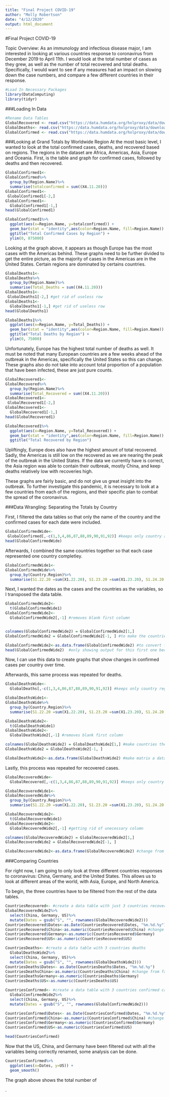 ```yaml
---
title: "Final Project COVID-19"
author: "Molly Robertson"
date: "4/12/2020"
output: html_document
---
```


#Final Project COVID-19 

Topic Overview: As an immunology and infectious disease major, I am interested in looking at various countries response to coronavirus from December 2019 to April 11th. I would look at the total number of cases as they grew, as well as the number of total recovered and total deaths. Specifically, I would want to see if any measures had an impact on slowing down the case numbers, and compare a few different countries in their response. 

```r
#Load In Necessary Packages
library(DataComputing)
library(tidyr)
```

###Loading In Data 
```r
#Rename Data Tables
GlobalRecovered <- read.csv("https://data.humdata.org/hxlproxy/data/download/time_series_covid19_recovered_global_iso3_regions.csv?dest=data_edit&filter01=merge&merge-url01=https%3A%2F%2Fdocs.google.com%2Fspreadsheets%2Fd%2Fe%2F2PACX-1vTglKQRXpkKSErDiWG6ycqEth32MY0reMuVGhaslImLjfuLU0EUgyyu2e-3vKDArjqGX7dXEBV8FJ4f%2Fpub%3Fgid%3D1326629740%26single%3Dtrue%26output%3Dcsv&merge-keys01=%23country%2Bname&merge-tags01=%23country%2Bcode%2C%23region%2Bmain%2Bcode%2C%23region%2Bmain%2Bname%2C%23region%2Bsub%2Bcode%2C%23region%2Bsub%2Bname%2C%23region%2Bintermediate%2Bcode%2C%23region%2Bintermediate%2Bname&filter02=merge&merge-url02=https%3A%2F%2Fdocs.google.com%2Fspreadsheets%2Fd%2Fe%2F2PACX-1vTglKQRXpkKSErDiWG6ycqEth32MY0reMuVGhaslImLjfuLU0EUgyyu2e-3vKDArjqGX7dXEBV8FJ4f%2Fpub%3Fgid%3D398158223%26single%3Dtrue%26output%3Dcsv&merge-keys02=%23adm1%2Bname&merge-tags02=%23country%2Bcode%2C%23region%2Bmain%2Bcode%2C%23region%2Bmain%2Bname%2C%23region%2Bsub%2Bcode%2C%23region%2Bsub%2Bname%2C%23region%2Bintermediate%2Bcode%2C%23region%2Bintermediate%2Bname&merge-replace02=on&merge-overwrite02=on&tagger-match-all=on&tagger-01-header=province%2Fstate&tagger-01-tag=%23adm1%2Bname&tagger-02-header=country%2Fregion&tagger-02-tag=%23country%2Bname&tagger-03-header=lat&tagger-03-tag=%23geo%2Blat&tagger-04-header=long&tagger-04-tag=%23geo%2Blon&header-row=1&url=https%3A%2F%2Fraw.githubusercontent.com%2FCSSEGISandData%2FCOVID-19%2Fmaster%2Fcsse_covid_19_data%2Fcsse_covid_19_time_series%2Ftime_series_covid19_recovered_global.csv")
GlobalDeaths<- read.csv("https://data.humdata.org/hxlproxy/data/download/time_series_covid19_deaths_global_iso3_regions.csv?dest=data_edit&filter01=merge&merge-url01=https%3A%2F%2Fdocs.google.com%2Fspreadsheets%2Fd%2Fe%2F2PACX-1vTglKQRXpkKSErDiWG6ycqEth32MY0reMuVGhaslImLjfuLU0EUgyyu2e-3vKDArjqGX7dXEBV8FJ4f%2Fpub%3Fgid%3D1326629740%26single%3Dtrue%26output%3Dcsv&merge-keys01=%23country%2Bname&merge-tags01=%23country%2Bcode%2C%23region%2Bmain%2Bcode%2C%23region%2Bmain%2Bname%2C%23region%2Bsub%2Bcode%2C%23region%2Bsub%2Bname%2C%23region%2Bintermediate%2Bcode%2C%23region%2Bintermediate%2Bname&filter02=merge&merge-url02=https%3A%2F%2Fdocs.google.com%2Fspreadsheets%2Fd%2Fe%2F2PACX-1vTglKQRXpkKSErDiWG6ycqEth32MY0reMuVGhaslImLjfuLU0EUgyyu2e-3vKDArjqGX7dXEBV8FJ4f%2Fpub%3Fgid%3D398158223%26single%3Dtrue%26output%3Dcsv&merge-keys02=%23adm1%2Bname&merge-tags02=%23country%2Bcode%2C%23region%2Bmain%2Bcode%2C%23region%2Bmain%2Bname%2C%23region%2Bsub%2Bcode%2C%23region%2Bsub%2Bname%2C%23region%2Bintermediate%2Bcode%2C%23region%2Bintermediate%2Bname&merge-replace02=on&merge-overwrite02=on&tagger-match-all=on&tagger-01-header=province%2Fstate&tagger-01-tag=%23adm1%2Bname&tagger-02-header=country%2Fregion&tagger-02-tag=%23country%2Bname&tagger-03-header=lat&tagger-03-tag=%23geo%2Blat&tagger-04-header=long&tagger-04-tag=%23geo%2Blon&header-row=1&url=https%3A%2F%2Fraw.githubusercontent.com%2FCSSEGISandData%2FCOVID-19%2Fmaster%2Fcsse_covid_19_data%2Fcsse_covid_19_time_series%2Ftime_series_covid19_deaths_global.csv")
GlobalConfirmed <- read.csv("https://data.humdata.org/hxlproxy/data/download/time_series_covid19_confirmed_global_iso3_regions.csv?dest=data_edit&filter01=merge&merge-url01=https%3A%2F%2Fdocs.google.com%2Fspreadsheets%2Fd%2Fe%2F2PACX-1vTglKQRXpkKSErDiWG6ycqEth32MY0reMuVGhaslImLjfuLU0EUgyyu2e-3vKDArjqGX7dXEBV8FJ4f%2Fpub%3Fgid%3D1326629740%26single%3Dtrue%26output%3Dcsv&merge-keys01=%23country%2Bname&merge-tags01=%23country%2Bcode%2C%23region%2Bmain%2Bcode%2C%23region%2Bmain%2Bname%2C%23region%2Bsub%2Bcode%2C%23region%2Bsub%2Bname%2C%23region%2Bintermediate%2Bcode%2C%23region%2Bintermediate%2Bname&filter02=merge&merge-url02=https%3A%2F%2Fdocs.google.com%2Fspreadsheets%2Fd%2Fe%2F2PACX-1vTglKQRXpkKSErDiWG6ycqEth32MY0reMuVGhaslImLjfuLU0EUgyyu2e-3vKDArjqGX7dXEBV8FJ4f%2Fpub%3Fgid%3D398158223%26single%3Dtrue%26output%3Dcsv&merge-keys02=%23adm1%2Bname&merge-tags02=%23country%2Bcode%2C%23region%2Bmain%2Bcode%2C%23region%2Bmain%2Bname%2C%23region%2Bsub%2Bcode%2C%23region%2Bsub%2Bname%2C%23region%2Bintermediate%2Bcode%2C%23region%2Bintermediate%2Bname&merge-replace02=on&merge-overwrite02=on&tagger-match-all=on&tagger-01-header=province%2Fstate&tagger-01-tag=%23adm1%2Bname&tagger-02-header=country%2Fregion&tagger-02-tag=%23country%2Bname&tagger-03-header=lat&tagger-03-tag=%23geo%2Blat&tagger-04-header=long&tagger-04-tag=%23geo%2Blon&header-row=1&url=https%3A%2F%2Fraw.githubusercontent.com%2FCSSEGISandData%2FCOVID-19%2Fmaster%2Fcsse_covid_19_data%2Fcsse_covid_19_time_series%2Ftime_series_covid19_confirmed_global.csv")
```


###Looking at Grand Totals by Worldwide Region
At the most basic level, I wanted to look at the total confirmed cases, deaths, and recovered based on regions. The regions in the dataset are Africa, Americas, Asia, Europe and Oceania. 
First, is the table and graph for confirmed cases, followed by deaths and then recovered. 

```r
GlobalConfirmed1<-
GlobalConfirmed%>%
  group_by(Region.Name)%>%
  summarise(totalconfirmed = sum((X4.11.20)))
GlobalConfirmed1<-
 GlobalConfirmed1[-2,]
GlobalConfirmed1<-
  GlobalConfirmed1[-1,]
head(GlobalConfirmed1)
```

```r
GlobalConfirmed1%>%
  ggplot(aes(x=Region.Name, y=totalconfirmed)) +
  geom_bar(stat = "identity",aes(color=Region.Name, fill=Region.Name)) +
  ggtitle("Total Confirmed Cases by Region") +
  ylim(0, 875000)
```

Looking at the graph above, it appears as though Europe has the most cases with the Americas behind. These graphs need to be further divided to get the entire picture, as the majority of cases in the Americas are in the United States. Certain regions are dominated by certains countries. 


```r
GlobalDeaths1<-
GlobalDeaths%>%
  group_by(Region.Name)%>%
  summarise(Total_Deaths = sum((X4.11.20)))
GlobalDeaths1<-
 GlobalDeaths1[-2,] #get rid of useless row
GlobalDeaths1<-
  GlobalDeaths1[-1,] #get rid of useless row 
head(GlobalDeaths1)
```

```r
GlobalDeaths1%>%
  ggplot(aes(x=Region.Name, y=Total_Deaths)) +
  geom_bar(stat = "identity",aes(color=Region.Name, fill=Region.Name)) +
  ggtitle("Total Deaths by Region") +
  ylim(0, 75000)
```

Unfortunately, Europe has the highest total number of deaths as well. It must be noted that many European countries are a few weeks ahead of the outbreak in the Americas, specifically the United States so this can change. These graphs also do not take into account total proportion of a population that have been infected, these are just pure counts. 

```r
GlobalRecovered1<-
GlobalRecovered%>%
  group_by(Region.Name)%>%
  summarise(Total_Recovered = sum((X4.11.20)))
GlobalRecovered1<-
 GlobalRecovered1[-2,]
GlobalRecovered1<-
  GlobalRecovered1[-1,]
head(GlobalRecovered1)
```

```r
GlobalRecovered1%>%
  ggplot(aes(x=Region.Name, y=Total_Recovered)) +
  geom_bar(stat = "identity",aes(color=Region.Name, fill=Region.Name)) +
  ggtitle("Total Recovered by Region")
```

Upliftingly, Europe does also have the highest amount of total recovered. Sadly, the Americas is still low on the recovered as we are nearing the peak of the outbreak in the United States. If the data we currently have is correct, the Asia region was able to contain their outbreak, mostly China, and keep deaths relatively low with recoveries high. 


These graphs are fairly basic, and do not give us great insight into the outbreak. To further investigate this pandemic, it is necessary to look at a few countries from each of the regions, and their specific plan to combat the spread of the coronavirus. 


###Data Wrangling: Separating the Totals by Country 

First, I filtered the data tables so that only the name of the country and the confirmed cases for each date were included.
```r
GlobalConfirmedWide<-
 GlobalConfirmed[,-c(1,3,4,86,87,88,89,90,91,92)] #keeps only country and dates 
head(GlobalConfirmedWide)
```


Afterwards, I combined the same countries together so that each case represented one country completley. 

```r
GlobalConfirmedWide1<-
GlobalConfirmedWide%>%
  group_by(Country.Region)%>%
  summarise(S1.22.20 =sum(X1.22.20), S1.23.20 =sum(X1.23.20), S1.24.20 =sum(X1.24.20), S1.25.20 =sum(X1.25.20), S1.26.20 =sum(X1.26.20), S1.27.20 =sum(X1.27.20), S1.28.20 =sum(X1.28.20), S1.29.20 =sum(X1.29.20), S1.30.20 =sum(X1.30.20), S1.31.20 =sum(X1.31.20), S2.1.20 =sum(X2.1.20), S2.2.20 =sum(X2.2.20), S2.3.20 =sum(X2.3.20), S2.4.20 =sum(X2.4.20), S2.5.20 =sum(X2.5.20), S2.6.20 =sum(X2.6.20), S2.7.20 =sum(X2.7.20), S2.8.20 =sum(X2.8.20), S2.9.20 =sum(X2.9.20), S2.10.20 =sum(X2.10.20), S2.11.20 =sum(X2.11.20), S2.12.20 =sum(X2.12.20), S2.13.20 =sum(X2.13.20), S2.14.20 =sum(X2.14.20), S2.15.20 =sum(X2.15.20), S2.16.20 =sum(X2.16.20), S2.17.20 =sum(X2.17.20), S2.18.20 =sum(X2.18.20), S2.19.20 =sum(X2.19.20), S2.20.20 =sum(X2.20.20), S2.21.20 =sum(X2.21.20), S2.22.20 =sum(X2.22.20), S2.23.20 =sum(X2.23.20), S2.24.20 =sum(X2.24.20), S2.25.20 =sum(X2.25.20), S2.26.20 =sum(X2.26.20), S2.27.20 =sum(X2.27.20), S2.28.20 =sum(X2.28.20), S2.29.20 =sum(X2.29.20), S3.1.20 =sum(X3.1.20), S3.2.20 =sum(X3.2.20), S3.3.20 =sum(X3.3.20), S3.4.20 =sum(X3.4.20), S3.5.20 =sum(X3.5.20), S3.6.20 =sum(X3.6.20), S3.7.20 =sum(X3.7.20), S3.8.20 =sum(X3.8.20), S3.9.20 =sum(X3.9.20), S3.10.20 =sum(X3.10.20), S3.11.20 =sum(X3.11.20), S3.12.20 =sum(X3.12.20), S3.13.20 =sum(X3.13.20), S3.14.20 =sum(X3.14.20), S3.15.20 =sum(X3.15.20), S3.16.20 =sum(X3.16.20), S3.17.20 =sum(X3.18.20), S3.19.20 =sum(X3.19.20), S3.20.20 =sum(X3.20.20), S3.21.20 =sum(X3.21.20), S3.22.20 =sum(X3.22.20), S3.23.20 =sum(X3.23.20), S3.24.20 =sum(X3.24.20), S3.25.20 =sum(X3.25.20), S3.26.20 =sum(X3.26.20), S3.27.20 =sum(X3.27.20), S3.28.20 =sum(X3.28.20), S3.29.20 =sum(X3.29.20), S3.30.20 =sum(X3.30.20), S3.31.20 =sum(X3.31.20), S4.1.20 =sum(X4.1.20), S4.2.20 =sum(X4.2.20), S4.3.20 =sum(X4.3.20), S4.4.20 =sum(X4.4.20), S4.5.20 =sum(X4.5.20), S4.6.20 =sum(X4.6.20), S4.7.20 =sum(X4.7.20), S4.8.20 =sum(X4.8.20), S4.9.20 =sum(X4.9.20), S4.10.20 =sum(X4.10.20), S4.11.20 =sum(X4.11.20)) #to combine countries together that had various cases per province 
```


Next, I wanted the dates as the cases and the countries as the variables, so I transposed the data table. 
```r
GlobalConfirmedWide2<-
  t(GlobalConfirmedWide1)
GlobalConfirmedWide2<-
  GlobalConfirmedWide2[,-1] #removes blank first column 


colnames(GlobalConfirmedWide2) = GlobalConfirmedWide2[1,]
GlobalConfirmedWide2 = GlobalConfirmedWide2[-1, ] #to make the countries the variable names

GlobalConfirmedWide2<-as.data.frame(GlobalConfirmedWide2) #to convert from matrix to data frame 
head(GlobalConfirmedWide2)  #only showing output for this first one because they are long 
```

Now, I can use this data to create graphs that show changes in confirmed cases per country over time. 


Afterwards, this same process was repeated for deaths. 

```r
GlobalDeathsWide<-
  GlobalDeaths[,-c(1,3,4,86,87,88,89,90,91,92)] #keeps only country region and dates 
```

```r
GlobalDeathsWide1<-
GlobalDeathsWide%>%
  group_by(Country.Region)%>%
  summarise(S1.22.20 =sum(X1.22.20), S1.23.20 =sum(X1.23.20), S1.24.20 =sum(X1.24.20), S1.25.20 =sum(X1.25.20), S1.26.20 =sum(X1.26.20), S1.27.20 =sum(X1.27.20), S1.28.20 =sum(X1.28.20), S1.29.20 =sum(X1.29.20), S1.30.20 =sum(X1.30.20), S1.31.20 =sum(X1.31.20), S2.1.20 =sum(X2.1.20), S2.2.20 =sum(X2.2.20), S2.3.20 =sum(X2.3.20), S2.4.20 =sum(X2.4.20), S2.5.20 =sum(X2.5.20), S2.6.20 =sum(X2.6.20), S2.7.20 =sum(X2.7.20), S2.8.20 =sum(X2.8.20), S2.9.20 =sum(X2.9.20), S2.10.20 =sum(X2.10.20), S2.11.20 =sum(X2.11.20), S2.12.20 =sum(X2.12.20), S2.13.20 =sum(X2.13.20), S2.14.20 =sum(X2.14.20), S2.15.20 =sum(X2.15.20), S2.16.20 =sum(X2.16.20), S2.17.20 =sum(X2.17.20), S2.18.20 =sum(X2.18.20), S2.19.20 =sum(X2.19.20), S2.20.20 =sum(X2.20.20), S2.21.20 =sum(X2.21.20), S2.22.20 =sum(X2.22.20), S2.23.20 =sum(X2.23.20), S2.24.20 =sum(X2.24.20), S2.25.20 =sum(X2.25.20), S2.26.20 =sum(X2.26.20), S2.27.20 =sum(X2.27.20), S2.28.20 =sum(X2.28.20), S2.29.20 =sum(X2.29.20), S3.1.20 =sum(X3.1.20), S3.2.20 =sum(X3.2.20), S3.3.20 =sum(X3.3.20), S3.4.20 =sum(X3.4.20), S3.5.20 =sum(X3.5.20), S3.6.20 =sum(X3.6.20), S3.7.20 =sum(X3.7.20), S3.8.20 =sum(X3.8.20), S3.9.20 =sum(X3.9.20), S3.10.20 =sum(X3.10.20), S3.11.20 =sum(X3.11.20), S3.12.20 =sum(X3.12.20), S3.13.20 =sum(X3.13.20), S3.14.20 =sum(X3.14.20), S3.15.20 =sum(X3.15.20), S3.16.20 =sum(X3.16.20), S3.17.20 =sum(X3.18.20), S3.19.20 =sum(X3.19.20), S3.20.20 =sum(X3.20.20), S3.21.20 =sum(X3.21.20), S3.22.20 =sum(X3.22.20), S3.23.20 =sum(X3.23.20), S3.24.20 =sum(X3.24.20), S3.25.20 =sum(X3.25.20), S3.26.20 =sum(X3.26.20), S3.27.20 =sum(X3.27.20), S3.28.20 =sum(X3.28.20), S3.29.20 =sum(X3.29.20), S3.30.20 =sum(X3.30.20), S3.31.20 =sum(X3.31.20), S4.1.20 =sum(X4.1.20), S4.2.20 =sum(X4.2.20), S4.3.20 =sum(X4.3.20), S4.4.20 =sum(X4.4.20), S4.5.20 =sum(X4.5.20), S4.6.20 =sum(X4.6.20), S4.7.20 =sum(X4.7.20), S4.8.20 =sum(X4.8.20), S4.9.20 =sum(X4.9.20), S4.10.20 =sum(X4.10.20), S4.11.20 =sum(X4.11.20)) #this added up countries together that had multiple cases due to various provinces
```

```r
GlobalDeathsWide2<-
  t(GlobalDeathsWide1)
GlobalDeathsWide2<-
  GlobalDeathsWide2[,-1] #removes blank first column 

colnames(GlobalDeathsWide2) = GlobalDeathsWide2[1,] #make countries the variable names 
GlobalDeathsWide2 = GlobalDeathsWide2[-1, ]

GlobalDeathsWide2<-as.data.frame(GlobalDeathsWide2) #make matrix a data frame 

```


Lastly, this process was repeated for recovered cases. 

```r
GlobalRecoveredWide<-
  GlobalRecovered[,-c(1,3,4,86,87,88,89,90,91,92)] #keeps only country region and dates 
```

```r
GlobalRecoveredWide1<-
GlobalRecoveredWide%>%
  group_by(Country.Region)%>%
  summarise(S1.22.20 =sum(X1.22.20), S1.23.20 =sum(X1.23.20), S1.24.20 =sum(X1.24.20), S1.25.20 =sum(X1.25.20), S1.26.20 =sum(X1.26.20), S1.27.20 =sum(X1.27.20), S1.28.20 =sum(X1.28.20), S1.29.20 =sum(X1.29.20), S1.30.20 =sum(X1.30.20), S1.31.20 =sum(X1.31.20), S2.1.20 =sum(X2.1.20), S2.2.20 =sum(X2.2.20), S2.3.20 =sum(X2.3.20), S2.4.20 =sum(X2.4.20), S2.5.20 =sum(X2.5.20), S2.6.20 =sum(X2.6.20), S2.7.20 =sum(X2.7.20), S2.8.20 =sum(X2.8.20), S2.9.20 =sum(X2.9.20), S2.10.20 =sum(X2.10.20), S2.11.20 =sum(X2.11.20), S2.12.20 =sum(X2.12.20), S2.13.20 =sum(X2.13.20), S2.14.20 =sum(X2.14.20), S2.15.20 =sum(X2.15.20), S2.16.20 =sum(X2.16.20), S2.17.20 =sum(X2.17.20), S2.18.20 =sum(X2.18.20), S2.19.20 =sum(X2.19.20), S2.20.20 =sum(X2.20.20), S2.21.20 =sum(X2.21.20), S2.22.20 =sum(X2.22.20), S2.23.20 =sum(X2.23.20), S2.24.20 =sum(X2.24.20), S2.25.20 =sum(X2.25.20), S2.26.20 =sum(X2.26.20), S2.27.20 =sum(X2.27.20), S2.28.20 =sum(X2.28.20), S2.29.20 =sum(X2.29.20), S3.1.20 =sum(X3.1.20), S3.2.20 =sum(X3.2.20), S3.3.20 =sum(X3.3.20), S3.4.20 =sum(X3.4.20), S3.5.20 =sum(X3.5.20), S3.6.20 =sum(X3.6.20), S3.7.20 =sum(X3.7.20), S3.8.20 =sum(X3.8.20), S3.9.20 =sum(X3.9.20), S3.10.20 =sum(X3.10.20), S3.11.20 =sum(X3.11.20), S3.12.20 =sum(X3.12.20), S3.13.20 =sum(X3.13.20), S3.14.20 =sum(X3.14.20), S3.15.20 =sum(X3.15.20), S3.16.20 =sum(X3.16.20), S3.17.20 =sum(X3.18.20), S3.19.20 =sum(X3.19.20), S3.20.20 =sum(X3.20.20), S3.21.20 =sum(X3.21.20), S3.22.20 =sum(X3.22.20), S3.23.20 =sum(X3.23.20), S3.24.20 =sum(X3.24.20), S3.25.20 =sum(X3.25.20), S3.26.20 =sum(X3.26.20), S3.27.20 =sum(X3.27.20), S3.28.20 =sum(X3.28.20), S3.29.20 =sum(X3.29.20), S3.30.20 =sum(X3.30.20), S3.31.20 =sum(X3.31.20), S4.1.20 =sum(X4.1.20), S4.2.20 =sum(X4.2.20), S4.3.20 =sum(X4.3.20), S4.4.20 =sum(X4.4.20), S4.5.20 =sum(X4.5.20), S4.6.20 =sum(X4.6.20), S4.7.20 =sum(X4.7.20), S4.8.20 =sum(X4.8.20), S4.9.20 =sum(X4.9.20), S4.10.20 =sum(X4.10.20), S4.11.20 =sum(X4.11.20)) #this added up countries together that had multiple cases due to various provinces
```

```r
GlobalRecoveredWide2<-
  t(GlobalRecoveredWide1)
GlobalRecoveredWide2<-
  GlobalRecoveredWide2[,-1] #getting rid of unecessary column

colnames(GlobalRecoveredWide2) = GlobalRecoveredWide2[1,]
GlobalRecoveredWide2 = GlobalRecoveredWide2[-1, ]

GlobalRecoveredWide2<-as.data.frame(GlobalRecoveredWide2) #change from matrix to data frame 

```


###Comparing Countries 

For right now, I am going to only look at three different countries responses to coronavirus: China, Germany, and the United States. This allows us to look at different areas of the world, with Asia, Europe, and North America. 

To begin, the three countries have to be filtered from the rest of the data tables. 


```r
CountriesRecovered<- #create a data table with just 3 countries recovered data 
GlobalRecoveredWide2%>%
  select(China, Germany, US)%>%
  mutate(Dates = gsub("S", "", rownames(GlobalRecoveredWide2)))
CountriesRecovered$Dates<-as.Date(CountriesRecovered$Dates, "%m.%d.%y")
CountriesRecovered$China<-as.numeric(CountriesRecovered$China) #change from factor to numeric 
CountriesRecovered$Germany<-as.numeric(CountriesRecovered$Germany)
CountriesRecovered$US<-as.numeric(CountriesRecovered$US)

CountriesDeaths<- #create a data table with 3 countries deaths 
  GlobalDeathsWide2%>%
  select(China, Germany, US)%>%
  mutate(Dates = gsub("S", "", rownames(GlobalDeathsWide2)))
CountriesDeaths$Dates<- as.Date(CountriesDeaths$Dates, "%m.%d.%y")
CountriesDeathsChina<-as.numeric(CountriesDeaths$China) #change from factor to numeric 
CountriesDeathsGermany<-as.numeric(CountriesDeaths$Germany)
CountriesDeaths$US<-as.numeric(CountriesDeaths$US)

CountriesConfirmed<- #create a data table with 3 countries confirmed cases 
  GlobalConfirmedWide2%>%
  select(China, Germany, US)%>%
  mutate(Dates = gsub("S", "", rownames(GlobalConfirmedWide2))) 

CountriesConfirmed$Dates<- as.Date(CountriesConfirmed$Dates, "%m.%d.%y")
CountriesConfirmed$China<-as.numeric(CountriesConfirmed$China) #change from factor to numeric 
CountriesConfirmed$Germany<-as.numeric(CountriesConfirmed$Germany)
CountriesConfirmed$US<-as.numeric(CountriesConfirmed$US)

head(CountriesConfirmed)
```


Now that the US, China, and Germany have been filtered out with all the variables being correctly renamed, some analysis can be done. 

```r
CountriesConfirmed%>%
  ggplot(aes(x=Dates, y=US)) +
  geom_smooth()
```

The graph above shows the total number of 








.




